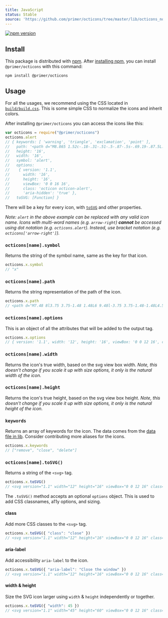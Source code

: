 ```yaml
---
title: JavaScript
status: Stable 
source: 'https://github.com/primer/octicons/tree/master/lib/octicons_node'
---
```


[![npm version](https://img.shields.io/npm/v/@primer/octicons.svg)](https://www.npmjs.org/package/@primer/octicons)

## Install

This package is distributed with [npm][npm]. After [installing npm][install-npm], you can install `@primer/octicons` with this command:

```shell
npm install @primer/octicons
```

## Usage

For all the usages, we recommend using the CSS located in [`build/build.css`](https://unpkg.com/@primer/octicons@canary/build/build.css). This is some simple CSS to normalize the icons and inherit colors.

After installing `@primer/octicons` you can access the icons like this:

```js
var octicons = require("@primer/octicons")
octicons.alert
// { keywords: [ 'warning', 'triangle', 'exclamation', 'point' ],
//   path: '<path d="M8.865 1.52c-.18-.31-.51-.5-.87-.5s-.69.19-.87.5L.275 13.5c-.18.31-.18.69 0 1 .19.31.52.5.87.5h13.7c.36 0 .69-.19.86-.5.17-.31.18-.69.01-1L8.865 1.52zM8.995 13h-2v-2h2v2zm0-3h-2V6h2v4z"/>',
//   height: '16',
//   width: '16',
//   symbol: 'alert',
//   options:
//    { version: '1.1',
//      width: '16',
//      height: '16',
//      viewBox: '0 0 16 16',
//      class: 'octicon octicon-alert',
//      'aria-hidden': 'true' },
//   toSVG: [Function] }
```

There will be a key for every icon, with [`toSVG`](#octiconsnametosvg) and other properties.

_Note: `alert` in the above example can be replaced with any valid icon name. Icons with multi-word names (e.g. `arrow-right`) **cannot** be accessed using dot notation (e.g. `octicons.alert`). Instead, use bracket notation (e.g. `octicons['arrow-right']`)._

### `octicons[name].symbol`

Returns the string of the symbol name, same as the key for that icon.

```js
octicons.x.symbol
// "x"
```

### `octicons[name].path`

Returns the string representation of the path of the icon.

```js
octicons.x.path
// <path d="M7.48 8l3.75 3.75-1.48 1.48L6 9.48l-3.75 3.75-1.48-1.48L4.52 8 .77 4.25l1.48-1.48L6 6.52l3.75-3.75 1.48 1.48z"></path>
```

### `octicons[name].options`

This is an object of all the attributes that will be added to the output tag.

```js
octicons.x.options
// { version: '1.1', width: '12', height: '16', viewBox: '0 0 12 16', class: 'octicon octicon-x', 'aria-hidden': 'true' }
```

### `octicons[name].width`

Returns the icon's true width, based on the svg view box width. _Note, this doesn't change if you scale it up with size options, it only is the natural width of the icon._

### `octicons[name].height`

Returns the icon's true height, based on the svg view box height. _Note, this doesn't change if you scale it up with size options, it only is the natural height of the icon._

### `keywords`

Returns an array of keywords for the icon. The data comes from the [data file in lib](../data.json). Consider contributing more aliases for the icons.

```js
octicons.x.keywords
// ["remove", "close", "delete"]
```

### `octicons[name].toSVG()`

Returns a string of the `<svg>` tag.

```js
octicons.x.toSVG()
// <svg version="1.1" width="12" height="16" viewBox="0 0 12 16" class="octicon octicon-x" aria-hidden="true"><path d="M7.48 8l3.75 3.75-1.48 1.48L6 9.48l-3.75 3.75-1.48-1.48L4.52 8 .77 4.25l1.48-1.48L6 6.52l3.75-3.75 1.48 1.48z"/></svg>
```

The `.toSVG()` method accepts an optional `options` object. This is used to add CSS classnames, a11y options, and sizing.

#### class

Add more CSS classes to the `<svg>` tag.

```js
octicons.x.toSVG({ "class": "close" })
// <svg version="1.1" width="12" height="16" viewBox="0 0 12 16" class="octicon octicon-x close" aria-hidden="true"><path d="M7.48 8l3.75 3.75-1.48 1.48L6 9.48l-3.75 3.75-1.48-1.48L4.52 8 .77 4.25l1.48-1.48L6 6.52l3.75-3.75 1.48 1.48z"/></svg>
```

#### aria-label

Add accessibility `aria-label` to the icon.

```js
octicons.x.toSVG({ "aria-label": "Close the window" })
// <svg version="1.1" width="12" height="16" viewBox="0 0 12 16" class="octicon octicon-x" aria-label="Close the window" role="img"><path d="M7.48 8l3.75 3.75-1.48 1.48L6 9.48l-3.75 3.75-1.48-1.48L4.52 8 .77 4.25l1.48-1.48L6 6.52l3.75-3.75 1.48 1.48z"/></svg>
```

#### width & height

Size the SVG icon larger using `width` & `height` independently or together.

```js
octicons.x.toSVG({ "width": 45 })
// <svg version="1.1" width="45" height="60" viewBox="0 0 12 16" class="octicon octicon-x" aria-hidden="true"><path d="M7.48 8l3.75 3.75-1.48 1.48L6 9.48l-3.75 3.75-1.48-1.48L4.52 8 .77 4.25l1.48-1.48L6 6.52l3.75-3.75 1.48 1.48z"/></svg>
```

[primer]: https://github.com/primer/primer
[docs]: http://primercss.io/
[npm]: https://www.npmjs.com/
[install-npm]: https://docs.npmjs.com/getting-started/installing-node
[sass]: http://sass-lang.com/
